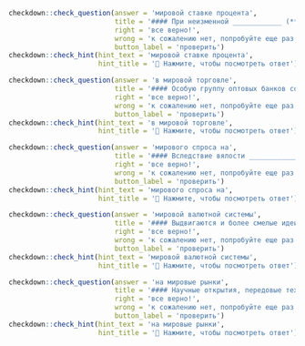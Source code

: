 ```r
checkdown::check_question(answer = 'мировой ставке процента', 
                          title = '#### При неизменной ____________ (**мировой, ставка, процент**) инвестиции остаются на том же уровне.',
                          right = 'все верно!', 
                          wrong = 'к сожалению нет, попробуйте еще раз...',
                          button_label = 'проверить')
checkdown::check_hint(hint_text = 'мировой ставке процента',
                      hint_title = '🔎 Нажмите, чтобы посмотреть ответ')
```

```r
checkdown::check_question(answer = 'в мировой торговле', 
                          title = '#### Особую группу оптовых банков составляют акцептные дома, предоставлякицие акцентные кредиты во внешней и внутренней торговле, однако ____________ (**в, мировой, торговля**) в последнее время такие кредиты используются редко.',
                          right = 'все верно!', 
                          wrong = 'к сожалению нет, попробуйте еще раз...',
                          button_label = 'проверить')
checkdown::check_hint(hint_text = 'в мировой торговле',
                      hint_title = '🔎 Нажмите, чтобы посмотреть ответ')
```

```r
checkdown::check_question(answer = 'мирового спроса на', 
                          title = '#### Вследствие вялости ____________ (**мировой, спрос, на**) товары и услуги и ужесточения кредитной политики банков объемы экспорта из стран БРИКС существенно снизились.',
                          right = 'все верно!', 
                          wrong = 'к сожалению нет, попробуйте еще раз...',
                          button_label = 'проверить')
checkdown::check_hint(hint_text = 'мирового спроса на',
                      hint_title = '🔎 Нажмите, чтобы посмотреть ответ')
```

```r
checkdown::check_question(answer = 'мировой валютной системы', 
                          title = '#### Выдвигаются и более смелые идеи о создании единой ____________ (**мировой, валютный, система**) и мирового центрального банка.',
                          right = 'все верно!', 
                          wrong = 'к сожалению нет, попробуйте еще раз...',
                          button_label = 'проверить')
checkdown::check_hint(hint_text = 'мировой валютной системы',
                      hint_title = '🔎 Нажмите, чтобы посмотреть ответ')
```

```r
checkdown::check_question(answer = 'на мировые рынки', 
                          title = '#### Научные открытия, передовые технологии позволили вывести (и продолжают выводить) ____________ (**на, мировой, рынок**) новые природные ресурсы и их заменители, а также вызывают изменение структуры спроса на сырье, материалы, полуфабрикаты, комплектующие и другие товары.',
                          right = 'все верно!', 
                          wrong = 'к сожалению нет, попробуйте еще раз...',
                          button_label = 'проверить')
checkdown::check_hint(hint_text = 'на мировые рынки',
                      hint_title = '🔎 Нажмите, чтобы посмотреть ответ')
```

